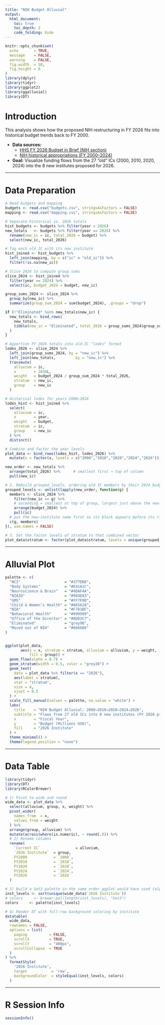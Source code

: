 ```yaml
---
title: "NIH Budget Alluvial"
output:
  html_document:
    toc: true
    toc_depth: 2
    code_folding: hide
---
```


```r
knitr::opts_chunk$set(
  echo       = TRUE,
  message    = FALSE,
  warning    = FALSE,
  fig.width  = 10,
  fig.height = 6
)
library(dplyr)
library(tidyr)
library(ggplot2)
library(ggalluvial)
library(DT)
```

# Introduction

This analysis shows how the proposed NIH restructuring in FY 2026 fits into historical budget trends back to FY 2000.  

- **Data sources:**  
  - [HHS FY 2026 Budget in Brief (NIH section)](https://www.hhs.gov/sites/default/files/fy-2026-budget-in-brief.pdf)  
  - [NIH historical appropriations (FY 2000–2024)](https://www.nih.gov/about-nih/nih-almanac/appropriations-section-1)

- **Goal:** Visualize funding flows from the 27 “old” ICs (2000, 2010, 2020, 2024) into the 8 new institutes proposed for 2026.

---

# Data Preparation

```r
# Read budgets and mapping
budgets <- read.csv("budgets.csv", stringsAsFactors = FALSE)
mapping <- read.csv("mapping.csv", stringsAsFactors = FALSE)

# Separate historical vs. 2026 totals
hist_budgets <- budgets %>% filter(year < 2026)
new_totals   <- budgets %>% filter(year == 2026) %>%
  rename(new_ic = ic, total_2026 = budget) %>%
  select(new_ic, total_2026)

# Tag each old IC with its new institute
hist_joined <- hist_budgets %>%
  left_join(mapping, by = c("ic" = "old_ic")) %>%
  filter(!is.na(new_ic))

# Slice 2024 to compute group sums
slice_2024 <- hist_joined %>%
  filter(year == 2024) %>%
  select(ic, budget_2024 = budget, new_ic)

group_sums_2024 <- slice_2024 %>%
  group_by(new_ic) %>%
  summarize(group_sum_2024 = sum(budget_2024), .groups = "drop")

if (!"Eliminated" %in% new_totals$new_ic) {
  new_totals <- bind_rows(
    new_totals,
    tibble(new_ic = "Eliminated", total_2026 = group_sums_2024$group_sum_2024[group_sums_2024$new_ic == "Eliminated"])
  )
}
```

```r
# Apportion FY 2026 totals into old-IC "lodes" format
lodes_2026 <- slice_2024 %>%
  left_join(group_sums_2024, by = "new_ic") %>%
  left_join(new_totals,         by = "new_ic") %>%
  transmute(
    alluvium = ic,                           
    x        = 2026L,                        
    weight   = budget_2024 / group_sum_2024 * total_2026,
    stratum  = new_ic,                       
    group    = new_ic                        
  )
```

```r
# Historical lodes for years 2000–2024
lodes_hist <- hist_joined %>%
  select(
    alluvium = ic,
    x        = year,
    weight   = budget,
    stratum  = ic,
    group    = new_ic
  ) %>%
  distinct()
```

```r
# Combine and factor the year levels
plot_data <- bind_rows(lodes_hist, lodes_2026) %>%
  mutate(x = factor(x, levels = c("2000","2010","2020","2024","2026")))

new_order <- new_totals %>%
  arrange(total_2026) %>%      # smallest first → top of column
  pull(new_ic)

# 2. Rebuild grouped_levels, ordering old IC members by their 2024 budget
grouped_levels <- unlist(lapply(new_order, function(g) {
  members <- slice_2024 %>%
    filter(new_ic == g) %>%
    # ascending = smallest at top of group, largest just above the new‐institute block
    arrange(budget_2024) %>%
    pull(ic)
  # put the new‐institute name first so its block appears before its ribbons
  c(g, members)
}), use.names = FALSE)

# 3. Set the factor levels of stratum to that combined vector
plot_data$stratum <- factor(plot_data$stratum, levels = unique(grouped_levels))


```

---

# Alluvial Plot

```r
palette <- c(
  "NCI"                    = "#377EB8",
  "Body Systems"           = "#E41A1C",
  "Neuroscience & Brain"   = "#4DAF4A",
  "NIAID"                  = "#984EA3",
  "GMS"                    = "#FF7F00",
  "Child & Women’s Health" = "#A65628",
  "NIA"                    = "#F781BF",
  "Behavioral Health"      = "#999999",
  "Office of the Director" = "#8DD3C7",
  "Eliminated"             = "grey90",
  "Moved out of NIH"       = "#666666"
)


ggplot(plot_data,
       aes(x = x, stratum = stratum, alluvium = alluvium, y = weight,
           fill = group)) +
  geom_flow(alpha = 0.7) +
  geom_stratum(width = 0.5, color = "grey30") +
  geom_text(
    data = plot_data %>% filter(x == "2026"),
    aes(label = stratum),
    stat = "stratum",
    size = 4,
    vjust = 0.5
  ) +
  scale_fill_manual(values = palette, na.value = "white") +
  labs(
    title    = "NIH Budget Alluvial: 2000→2010→2020→2024→2026",
    subtitle = "Flows from 27 old ICs into 8 new institutes (FY 2026 proposed)",
    x        = "Fiscal Year",
    y        = "Budget (Millions USD)",
    fill     = "2026 Institute"
  ) +
  theme_minimal() +
  theme(legend.position = "none")
```

---

# Data Table

```r
library(tidyr)
library(DT)
library(RColorBrewer)

# 1) Pivot to wide and round
wide_data <- plot_data %>%
  select(alluvium, group, x, weight) %>%
  pivot_wider(
    names_from  = x,
    values_from = weight
  ) %>%
  arrange(group, alluvium) %>%
  mutate(across(where(is.numeric), ~ round(.))) %>%
  # 2) Rename columns
  rename(
    `Current IC`                = alluvium,
    `2026 Institute`  = group,
    FY2000            = `2000`,
    FY2010            = `2010`,
    FY2020            = `2020`,
    FY2024            = `2024`,
    FY2026            = `2026`
  )

# 3) Build a Set3 palette in the same order ggplot would have used (alphabetical)
inst_levels <- sort(unique(wide_data$`2026 Institute`))
# colors     <- brewer.pal(length(inst_levels), "Set3")
colors     <- palette[inst_levels]

# 4) Render DT with full‐row background coloring by institute
datatable(
  wide_data,
  rownames = FALSE,
  options = list(
    paging          = FALSE,
    scrollX         = TRUE,
    scrollY         = "400px",
    scrollCollapse  = TRUE
  )
) %>%
  formatStyle(
    '2026 Institute',
    target           = 'row',
    backgroundColor  = styleEqual(inst_levels, colors)
  )

```

---

# R Session Info

``` r
sessionInfo()
```
